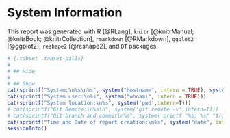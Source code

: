 # System Information 

This report was generated with R [@RLang], `knitr` [@knitrManual; @knitrBook; @knitrCollection], `rmarkdown` [@RMarkdown], `ggplot2` [@ggplot2], `reshape2` [@reshape2], and `DT` packages.

```r
# {.tabset .tabset-pills} 
# 
# ## Hide
# 
# ## Show
cat(sprintf("System:\n%s\n%s", system("hostname", intern = TRUE), system("uname -srv", intern = TRUE)))
cat(sprintf("System user:\n%s", system("whoami", intern = TRUE)))
cat(sprintf("System location:\n%s", system('pwd',intern=T)))
# cat(sprintf("Git Remote:\n%s\n", system('git remote -v',intern=T)))
# cat(sprintf("Git branch and commit\n%s", system('printf "%s: %s" "$(git rev-parse --abbrev-ref HEAD)" "$(git rev-parse HEAD)"',intern=T)))
cat(sprintf("Time and Date of report creation:\n%s", system("date", intern = TRUE)))
sessionInfo()
```

